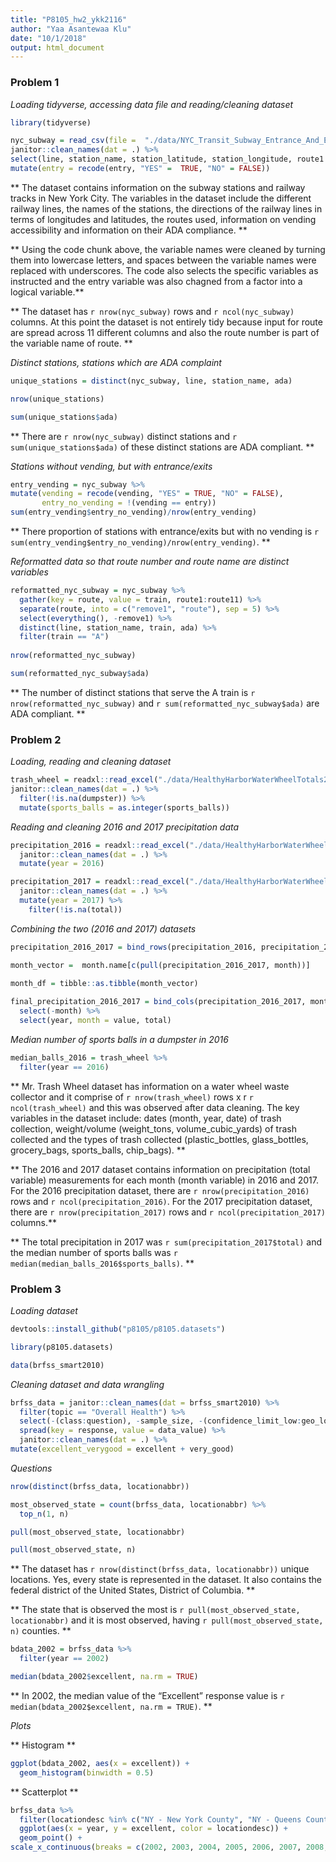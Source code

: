 ```yaml
---
title: "P8105_hw2_ykk2116"
author: "Yaa Asantewaa Klu"
date: "10/1/2018"
output: html_document
---
```


### Problem 1


_Loading tidyverse, accessing data file and reading/cleaning dataset_

```r
library(tidyverse) 

nyc_subway = read_csv(file =  "./data/NYC_Transit_Subway_Entrance_And_Exit_Data (1).csv") %>%
janitor::clean_names(dat = .) %>%
select(line, station_name, station_latitude, station_longitude, route1:route11, entry, vending, entrance_type, ada) %>%
mutate(entry = recode(entry, "YES" =  TRUE, "NO" = FALSE))
```


** The dataset contains information on the subway stations and railway tracks in New York City. The variables in the dataset include the different railway lines, the names of the stations, the directions of the railway lines in terms of longitudes and latitudes, the routes used, information on vending accessibility and information on their ADA compliance. **

** Using the code chunk above, the variable names were cleaned by turning them into lowercase letters, and spaces between the variable names were replaced with underscores. The code also selects the specific variables as instructed and the entry variable was also chagned from a factor into a logical variable.**

** The dataset has `r nrow(nyc_subway)` rows and `r ncol(nyc_subway)` columns. At this point the dataset is not entirely tidy because input for route are spread across 11 different columns and also the route number is part of the variable name of route. **


_Distinct stations, stations which are ADA complaint_

```r
unique_stations = distinct(nyc_subway, line, station_name, ada)

nrow(unique_stations)

sum(unique_stations$ada)
```

** There are `r nrow(nyc_subway)` distinct stations and `r sum(unique_stations$ada)` of these distinct stations are ADA compliant. **


_Stations without vending, but with entrance/exits_

```r
entry_vending = nyc_subway %>%
mutate(vending = recode(vending, "YES" = TRUE, "NO" = FALSE),
       entry_no_vending = !(vending == entry))
sum(entry_vending$entry_no_vending)/nrow(entry_vending)       
```

** There proportion of stations with entrance/exits but with no vending is `r sum(entry_vending$entry_no_vending)/nrow(entry_vending)`. **


_Reformatted data so that route number and route name are distinct variables_

```r
reformatted_nyc_subway = nyc_subway %>%
  gather(key = route, value = train, route1:route11) %>%
  separate(route, into = c("remove1", "route"), sep = 5) %>%
  select(everything(), -remove1) %>% 
  distinct(line, station_name, train, ada) %>% 
  filter(train == "A")
 
nrow(reformatted_nyc_subway)

sum(reformatted_nyc_subway$ada)
```

** The number of distinct stations that serve the A train is `r nrow(reformatted_nyc_subway)` and `r sum(reformatted_nyc_subway$ada)` are ADA compliant. **



### Problem 2

_Loading, reading and cleaning dataset_

```r
trash_wheel = readxl::read_excel("./data/HealthyHarborWaterWheelTotals2017-9-26.xlsx", sheet = "Mr. Trash Wheel", range = "A2:N258") %>%
janitor::clean_names(dat = .) %>%
  filter(!is.na(dumpster)) %>%
  mutate(sports_balls = as.integer(sports_balls))
```

_Reading and cleaning 2016 and 2017 precipitation data_

```r
precipitation_2016 = readxl::read_excel("./data/HealthyHarborWaterWheelTotals2017-9-26.xlsx", sheet = "2016 Precipitation", range = "A2:B14") %>%
  janitor::clean_names(dat = .) %>%
  mutate(year = 2016) 

precipitation_2017 = readxl::read_excel("./data/HealthyHarborWaterWheelTotals2017-9-26.xlsx", sheet = "2017 Precipitation", range = "A2:B14") %>%  
  janitor::clean_names(dat = .) %>%
  mutate(year = 2017) %>%
    filter(!is.na(total))
```


_Combining the two (2016 and 2017) datasets_

```r
precipitation_2016_2017 = bind_rows(precipitation_2016, precipitation_2017)

month_vector =  month.name[c(pull(precipitation_2016_2017, month))]
 
month_df = tibble::as.tibble(month_vector) 

final_precipitation_2016_2017 = bind_cols(precipitation_2016_2017, month_df) %>%
  select(-month) %>%
  select(year, month = value, total)
```

_Median number of sports balls in a dumpster in 2016_

```r
median_balls_2016 = trash_wheel %>% 
  filter(year == 2016) 
```


** Mr. Trash Wheel dataset has information on a water wheel waste collector and it comprise of `r nrow(trash_wheel)` rows x r `r ncol(trash_wheel)` and this was observed after data cleaning. The key variables in the dataset include: dates (month, year, date) of trash collection, weight/volume (weight_tons, volume_cubic_yards) of trash collected and the types of trash collected (plastic_bottles, glass_bottles, grocery_bags, sports_balls, chip_bags). **

** The 2016 and 2017 dataset contains information on precipitation (total variable) measurements for each month (month variable) in 2016 and 2017. For the 2016 precipitation dataset, there are `r nrow(precipitation_2016)` rows and `r ncol(precipitation_2016)`. For the 2017 precipitation dataset, there are `r nrow(precipitation_2017)` rows and `r ncol(precipitation_2017)` columns.**

** The total precipitation in 2017 was `r sum(precipitation_2017$total)` and the median number of sports balls was `r median(median_balls_2016$sports_balls)`. **



### Problem 3

_Loading dataset_

```r
devtools::install_github("p8105/p8105.datasets")

library(p8105.datasets)

data(brfss_smart2010)
```


_Cleaning dataset and data wrangling_

```r
brfss_data = janitor::clean_names(dat = brfss_smart2010) %>%
  filter(topic == "Overall Health") %>%
  select(-(class:question), -sample_size, -(confidence_limit_low:geo_location)) %>%
  spread(key = response, value = data_value) %>%
  janitor::clean_names(dat = .) %>%   
mutate(excellent_verygood = excellent + very_good)
```

_Questions_

```r
nrow(distinct(brfss_data, locationabbr))

most_observed_state = count(brfss_data, locationabbr) %>%
  top_n(1, n) 

pull(most_observed_state, locationabbr)   

pull(most_observed_state, n)
```

** The dataset has `r nrow(distinct(brfss_data, locationabbr))` unique locations. Yes, every state is represented in the dataset. It also contains the federal district of the United States, District of Columbia. ** 

** The state that is observed the most is `r pull(most_observed_state, locationabbr)` and it is most observed, having `r pull(most_observed_state, n)` counties. **


```r
bdata_2002 = brfss_data %>% 
  filter(year == 2002)

median(bdata_2002$excellent, na.rm = TRUE) 
```

** In 2002, the median value of the "Excellent" response value is `r median(bdata_2002$excellent, na.rm = TRUE)`. **


_Plots_

** Histogram **

```r
ggplot(bdata_2002, aes(x = excellent)) + 
  geom_histogram(binwidth = 0.5)
```

** Scatterplot **

```r
brfss_data %>% 
  filter(locationdesc %in% c("NY - New York County", "NY - Queens County"), year %in% c("2002":"2012")) %>% 
  ggplot(aes(x = year, y = excellent, color = locationdesc)) +
  geom_point() +
scale_x_continuous(breaks = c(2002, 2003, 2004, 2005, 2006, 2007, 2008, 2009, 2010))
```


